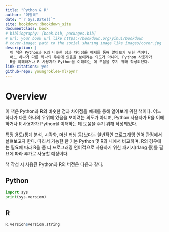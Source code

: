 ```yaml
--- 
title: "Python & R"
author: "이영록"
date: "`r Sys.Date()`"
site: bookdown::bookdown_site
documentclass: book
# bibliography: [book.bib, packages.bib]
# url: your book url like https://bookdown.org/yihui/bookdown
# cover-image: path to the social sharing image like images/cover.jpg
description: |
  이 책은 Python과 R의 비슷한 점과 차이점을 예제를 통해 알아보기 위한 책이다. 
  어느 하나가 다른 하나의 우위에 있음을 보이려는 의도가 아니며, Python 사용자가 
  R을 이해하거나 R 사용자가 Python을 이해하는 데 도움을 주기 위해 작성되었다.
link-citations: yes
github-repo: youngroklee-ml/pynr
---
```


# Overview

이 책은 Python과 R의 비슷한 점과 차이점을 예제를 통해 알아보기 위한 책이다. 어느 하나가 다른 하나의 우위에 있음을 보이려는 의도가 아니며, Python 사용자가 R을 이해하거나 R 사용자가 Python을 이해하는 데 도움을 주기 위해 작성되었다.

특정 용도(통계 분석, 시각화, 머신 러닝 등)보다는 일반적인 프로그래밍 언어 관점에서 살펴보고자 한다. 따라서 가능한 한 기본 Python 및 R의 내에서 비교하며, R의 경우에는 필요에 따라 R을 좀 더 프로그래밍 언어적으로 사용하기 위한 패키지(rlang 등)를 필요에 따라 추가로 사용할 예정이다. 

책 작성 시 사용된 Python과 R의 버전은 다음과 같다.

## Python

```python
import sys
print(sys.version)
```

## R

```r
R.version$version.string
```

